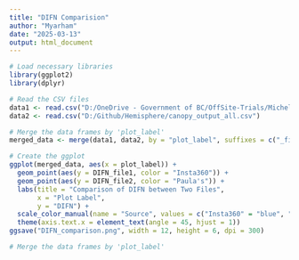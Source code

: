 ```yaml
---
title: "DIFN Comparision"
author: "Myarham"
date: "2025-03-13"
output: html_document
---
```


```r
# Load necessary libraries
library(ggplot2)
library(dplyr)

# Read the CSV files
data1 <- read.csv("D:/OneDrive - Government of BC/OffSite-Trials/Michelle/Lw_Understory/Insta360_Canopy_photos/canopy_output_all_BB_BC.csv")
data2 <- read.csv("D:/Github/Hemisphere/canopy_output_all.csv")
```



```r
# Merge the data frames by 'plot_label'
merged_data <- merge(data1, data2, by = "plot_label", suffixes = c("_file1", "_file2"))

# Create the ggplot
ggplot(merged_data, aes(x = plot_label)) +
  geom_point(aes(y = DIFN_file1, color = "Insta360")) +
  geom_point(aes(y = DIFN_file2, color = "Paula's")) +
  labs(title = "Comparison of DIFN between Two Files",
       x = "Plot Label",
       y = "DIFN") +
  scale_color_manual(name = "Source", values = c("Insta360" = "blue", "Paula's" = "red")) +
  theme(axis.text.x = element_text(angle = 45, hjust = 1))
ggsave("DIFN_comparison.png", width = 12, height = 6, dpi = 300)


```



```r
# Merge the data frames by 'plot_label'



```


